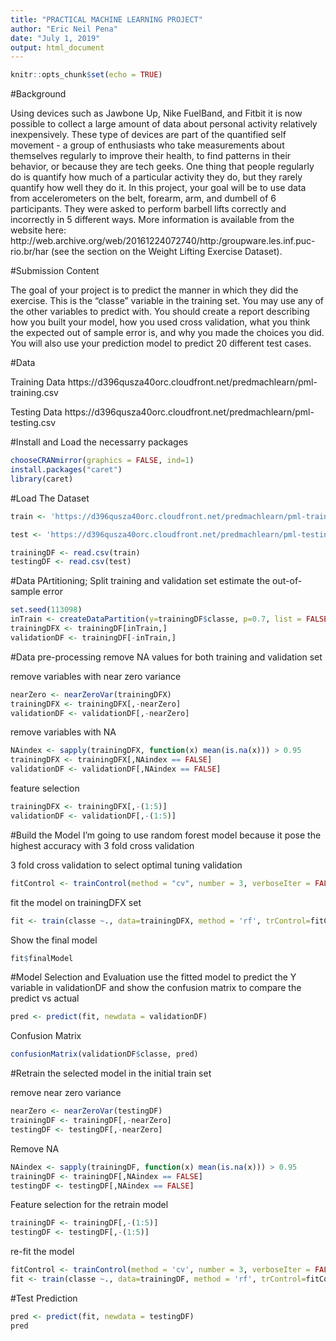 ---
title: "PRACTICAL MACHINE LEARNING PROJECT"
author: "Eric Neil Pena"
date: "July 1, 2019"
output: html_document
---

```{r setup, include=FALSE}
knitr::opts_chunk$set(echo = TRUE)
```

#Background

Using devices such as Jawbone Up, Nike FuelBand, and Fitbit it is now possible to collect a large amount of data about personal activity relatively inexpensively. These type of devices are part of the quantified self movement - a group of enthusiasts who take measurements about themselves regularly to improve their health, to find patterns in their behavior, or because they are tech geeks. One thing that people regularly do is quantify how much of a particular activity they do, but they rarely quantify how well they do it. In this project, your goal will be to use data from accelerometers on the belt, forearm, arm, and dumbell of 6 participants. They were asked to perform barbell lifts correctly and incorrectly in 5 different ways. More information is available from the website here: http://web.archive.org/web/20161224072740/http:/groupware.les.inf.puc-rio.br/har (see the section on the Weight Lifting Exercise Dataset).


#Submission Content

The goal of your project is to predict the manner in which they did the exercise. This is the "classe" variable in the training set. You may use any of the other variables to predict with. You should create a report describing how you built your model, how you used cross validation, what you think the expected out of sample error is, and why you made the choices you did. You will also use your prediction model to predict 20 different test cases.


#Data

Training Data
https://d396qusza40orc.cloudfront.net/predmachlearn/pml-training.csv


Testing Data
https://d396qusza40orc.cloudfront.net/predmachlearn/pml-testing.csv


#Install and Load the necessarry packages
```{r, results='hide', message=FALSE, warning=FALSE}
chooseCRANmirror(graphics = FALSE, ind=1)
install.packages("caret")
library(caret)


```

#Load The Dataset
```{r}
train <- 'https://d396qusza40orc.cloudfront.net/predmachlearn/pml-training.csv'

test <- 'https://d396qusza40orc.cloudfront.net/predmachlearn/pml-testing.csv'

trainingDF <- read.csv(train)
testingDF <- read.csv(test)
```
#Data PArtitioning; Split training and validation set
estimate the out-of-sample error

```{r}
set.seed(113098)
inTrain <- createDataPartition(y=trainingDF$classe, p=0.7, list = FALSE)
trainingDFX <- trainingDF[inTrain,]
validationDF <- trainingDF[-inTrain,]
```
#Data pre-processing
remove NA values for both training and validation set

remove variables with near zero variance
```{r}
nearZero <- nearZeroVar(trainingDFX)
trainingDFX <- trainingDFX[,-nearZero]
validationDF <- validationDF[,-nearZero]
```

remove variables with NA
```{r}
NAindex <- sapply(trainingDFX, function(x) mean(is.na(x))) > 0.95
trainingDFX <- trainingDFX[,NAindex == FALSE]
validationDF <- validationDF[,NAindex == FALSE]
```
feature selection
```{r}
trainingDFX <- trainingDFX[,-(1:5)]
validationDF <- validationDF[,-(1:5)]
```

#Build the Model
I'm going to use random forest model because it pose the highest accuracy with 3 fold cross validation

3 fold cross validation to select optimal tuning validation
```{r}
fitControl <- trainControl(method = "cv", number = 3, verboseIter = FALSE)
```

fit the model on trainingDFX set

```{r}
fit <- train(classe ~., data=trainingDFX, method = 'rf', trControl=fitControl)
```
Show the final model

```{r}
fit$finalModel
```

#Model Selection and Evaluation
use the fitted model to predict the Y variable in validationDF and show the confusion matrix to compare the predict vs actual 
```{r}
pred <- predict(fit, newdata = validationDF)
```

Confusion Matrix
```{r}
confusionMatrix(validationDF$classe, pred)
```

#Retrain the selected model in the initial train set

remove near zero variance
```{r}
nearZero <- nearZeroVar(testingDF)
trainingDF <- trainingDF[,-nearZero]
testingDF <- testingDF[,-nearZero]
```

Remove NA

```{r}
NAindex <- sapply(trainingDF, function(x) mean(is.na(x))) > 0.95
trainingDF <- trainingDF[,NAindex == FALSE]
testingDF <- testingDF[,NAindex == FALSE]
```

Feature selection for the retrain model

```{r}
trainingDF <- trainingDF[,-(1:5)]
testingDF <- testingDF[,-(1:5)]
```

re-fit the model
```{r}
fitControl <- trainControl(method = 'cv', number = 3, verboseIter = FALSE)
fit <- train(classe ~., data=trainingDF, method = 'rf', trControl=fitControl)
```

#Test Prediction

```{r}
pred <- predict(fit, newdata = testingDF)
pred
```































